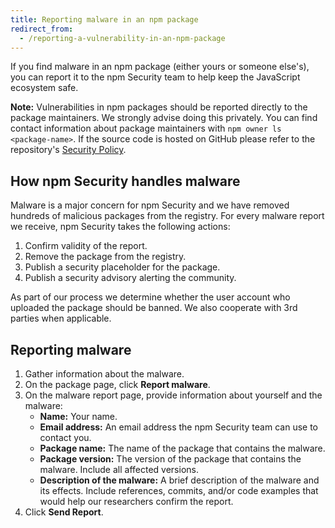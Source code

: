 ```yaml
---
title: Reporting malware in an npm package
redirect_from:
  - /reporting-a-vulnerability-in-an-npm-package
---
```


If you find malware in an npm package (either yours or someone else's), you can report it to the npm Security team to help keep the JavaScript ecosystem safe.

<Note>

**Note:** Vulnerabilities in npm packages should be reported directly to the package maintainers. We strongly advise doing this privately. You can find contact information about package maintainers with `npm owner ls <package-name>`. If the source code is hosted on GitHub please refer to the repository's [Security Policy](https://docs.github.com/en/free-pro-team@latest/github/managing-security-vulnerabilities/adding-a-security-policy-to-your-repository#about-security-policies).

</Note>

## How npm Security handles malware

Malware is a major concern for npm Security and we have removed hundreds of malicious packages from the registry. For every malware report we receive, npm Security takes the following actions:

1. Confirm validity of the report.
2. Remove the package from the registry.
3. Publish a security placeholder for the package.
4. Publish a security advisory alerting the community.

As part of our process we determine whether the user account who uploaded the package should be banned. We also cooperate with 3rd parties when applicable.

## Reporting malware

1. Gather information about the malware.
2. On the package page, click **Report malware**.
3. On the malware report page, provide information about yourself and the malware:
   - **Name:** Your name.
   - **Email address:** An email address the npm Security team can use to contact you.
   - **Package name:** The name of the package that contains the malware.
   - **Package version:** The version of the package that contains the malware. Include all affected versions.
   - **Description of the malware:** A brief description of the malware and its effects. Include references, commits, and/or code examples that would help our researchers confirm the report.
4. Click **Send Report**.

